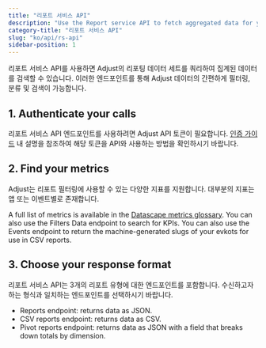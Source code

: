 ```yaml
---
title: "리포트 서비스 API"
description: "Use the Report service API to fetch aggregated data for your apps."
category-title: "리포트 서비스 API"
slug: "ko/api/rs-api"
sidebar-position: 1
---
```

리포트 서비스 API를 사용하면 Adjust의 리포팅 데이터 세트를 쿼리하여 집계된 데이터를 검색할 수 있습니다. 이러한 엔드포인트를 통해 Adjust 데이터의 간편하게 필터링, 분류 및 검색이 가능합니다.

1\. Authenticate your calls
----------------------------

리포트 서비스 API 엔드포인트를 사용하려면 Adjust API 토큰이 필요합니다. [인증 가이드](/ko/api/rs-api/authentication) 내 설명을 참조하여 해당 토큰을 API와 사용하는 방법을 확인하시기 바랍니다.

2\. Find your metrics
----------------------

Adjust는 리포트 필터링에 사용할 수 있는 다양한 지표를 지원합니다. 대부분의 지표는 앱 또는 이벤트별로 존재합니다.

A full list of metrics is available in the [Datascape metrics glossary](https://help.adjust.com/ko/article/datascape-metrics-glossary). You can also use the Filters Data endpoint to search for KPIs. You can also use the Events endpoint to return the machine\-generated slugs of your evkots for use in CSV reports.

3\. Choose your response format
--------------------------------

리포트 서비스 API는 3개의 리포트 유형에 대한 엔드포인트를 포함합니다. 수신하고자 하는 형식과 일치하는 엔드포인트를 선택하시기 바랍니다.

* Reports endpoint: returns data as JSON.
* CSV reports endpoint: returns data as CSV.
* Pivot reports endpoint: returns data as JSON with a field that breaks down totals by dimension.

